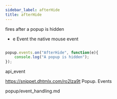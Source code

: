 ```yaml
---
sidebar_label: afterHide
title: afterHide
---
```



          


<Short>

fires after a popup is hidden


</Short>



- e				Event			the native mouse event

~~~js

popup.events.on("AfterHide", function(e){
    console.log("A popup is hidden");
});


~~~
 api_event

<Descr>



</Descr>


 https://snippet.dhtmlx.com/ro2lza9t	Popup. Events

 popup/event_handling.md